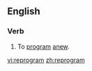 ==English==

===Verb===
{{en-verb|reprogram|m|ing}}

#{{computing}} To [[program]] [[anew]].

[[vi:reprogram]]
[[zh:reprogram]]